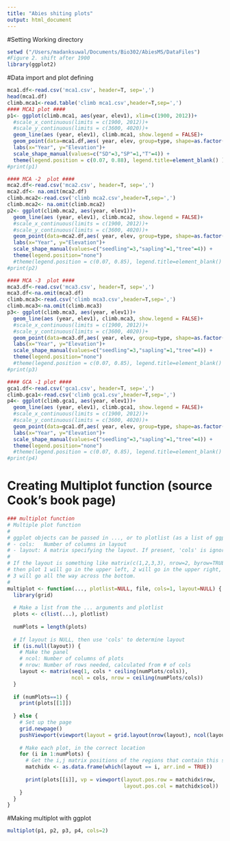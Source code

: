 ```yaml
---
title: "Abies shiting plots"
output: html_document
---
```


#Setting Working directory
```r
setwd ("/Users/madanksuwal/Documents/Bio302/AbiesMS/DataFiles")
#Figure 2. shift after 1900
library(ggplot2)
```

#Data import and plot defining 
```r
mca1.df<-read.csv('mca1.csv', header=T, sep=',')
head(mca1.df)
climb.mca1<-read.table('climb mca1.csv',header=T,sep=',')
#### MCA1 plot ####
p1<- ggplot(climb.mca1, aes(year, elev1), xlim=c(1900, 2012))+
  #scale_x_continuous(limits = c(1900, 2012))+
  #scale_y_continuous(limits = c(3600, 4020))+
  geom_line(aes (year, elev1), climb.mca1, show.legend = FALSE)+
  geom_point(data=mca1.df,aes( year, elev, group=type, shape=as.factor(type)))+
  labs(x="Year", y="Elevation")+
  scale_shape_manual(values=c("SD"=3,"SP"=1,"T"=4)) +
  theme(legend.position = c(0.07, 0.88), legend.title=element_blank() )
#print(p1)
```

```r
#### MCA -2  plot ####
mca2.df<-read.csv('mca2.csv', header=T, sep=',')
mca2.df<- na.omit(mca2.df)
climb.mca2<-read.csv('climb mca2.csv',header=T,sep=',')
climb.mca2<- na.omit(climb.mca2)
p2<- ggplot(climb.mca2, aes(year, elev1))+
  geom_line(aes (year, elev1), climb.mca2, show.legend = FALSE)+
  #scale_x_continuous(limits = c(1900, 2012))+
  #scale_y_continuous(limits = c(3600, 4020))+
  geom_point(data=mca2.df,aes( year, elev, group=type, shape=as.factor(type)))+
  labs(x="Year", y="Elevation")+
  scale_shape_manual(values=c("seedling"=3,"sapling"=1,"tree"=4)) +
  theme(legend.position="none")
  #theme(legend.position = c(0.07, 0.85), legend.title=element_blank() )
#print(p2)
```

```r
#### MCA -3  plot ####
mca3.df<-read.csv('mca3.csv', header=T, sep=',')
mca3.df<-na.omit(mca3.df)
climb.mca3<-read.csv('climb mca3.csv',header=T,sep=',')
climb.mca3<-na.omit(climb.mca3)
p3<- ggplot(climb.mca3, aes(year, elev1))+
  geom_line(aes (year, elev1), climb.mca3, show.legend = FALSE)+
  #scale_x_continuous(limits = c(1900, 2012))+
  #scale_y_continuous(limits = c(3600, 4020))+
  geom_point(data=mca3.df,aes( year, elev, group=type, shape=as.factor(type)))+
  labs(x="Year", y="Elevation")+
  scale_shape_manual(values=c("seedling"=3,"sapling"=1,"tree"=4)) +
  theme(legend.position="none")
  #theme(legend.position = c(0.07, 0.85), legend.title=element_blank() )
#print(p3)
```

```r
#### GCA -1 plot ####
gca1.df<-read.csv('gca1.csv', header=T, sep=',')
climb.gca1<-read.csv('climb gca1.csv',header=T,sep=',')
p4<- ggplot(climb.gca1, aes(year, elev1))+
  geom_line(aes (year, elev1), climb.gca1, show.legend = FALSE)+
  #scale_x_continuous(limits = c(1900, 2012))+
  #scale_y_continuous(limits = c(3600, 4020))+
  geom_point(data=gca1.df,aes( year, elev, group=type, shape=as.factor(type)))+
  labs(x="Year", y="Elevation")+
  scale_shape_manual(values=c("seedling"=3,"sapling"=1,"tree"=4)) +
  theme(legend.position="none")
  #theme(legend.position = c(0.07, 0.85), legend.title=element_blank() )
#print(p4)
```

# Creating Multiplot function (source Cook's book page)
```r
### multiplot function 
# Multiple plot function
#
# ggplot objects can be passed in ..., or to plotlist (as a list of ggplot objects)
# - cols:   Number of columns in layout
# - layout: A matrix specifying the layout. If present, 'cols' is ignored.
#
# If the layout is something like matrix(c(1,2,3,3), nrow=2, byrow=TRUE),
# then plot 1 will go in the upper left, 2 will go in the upper right, and
# 3 will go all the way across the bottom.
#
multiplot <- function(..., plotlist=NULL, file, cols=1, layout=NULL) {
  library(grid)
  
  # Make a list from the ... arguments and plotlist
  plots <- c(list(...), plotlist)
  
  numPlots = length(plots)
  
  # If layout is NULL, then use 'cols' to determine layout
  if (is.null(layout)) {
    # Make the panel
    # ncol: Number of columns of plots
    # nrow: Number of rows needed, calculated from # of cols
    layout <- matrix(seq(1, cols * ceiling(numPlots/cols)),
                     ncol = cols, nrow = ceiling(numPlots/cols))
  }
  
  if (numPlots==1) {
    print(plots[[1]])
    
  } else {
    # Set up the page
    grid.newpage()
    pushViewport(viewport(layout = grid.layout(nrow(layout), ncol(layout))))
    
    # Make each plot, in the correct location
    for (i in 1:numPlots) {
      # Get the i,j matrix positions of the regions that contain this subplot
      matchidx <- as.data.frame(which(layout == i, arr.ind = TRUE))
      
      print(plots[[i]], vp = viewport(layout.pos.row = matchidx$row,
                                      layout.pos.col = matchidx$col))
    }
  }
}
```

#Making multiplot with ggplot
```r
multiplot(p1, p2, p3, p4, cols=2)
```
